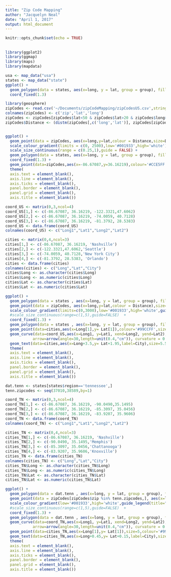 ```yaml
---
title: "Zip Code Mapping"
author: "Jacquelyn Neal"
date: "April 1, 2017"
output: html_document
---
```


```r
knitr::opts_chunk$set(echo = TRUE)
```

## 

```r
library(ggplot2)
library(ggmap)
library(maps)
library(mapdata)
```


```r
usa <- map_data("usa")
states <- map_data("state")
ggplot() + 
  geom_polygon(data = states, aes(x=long, y = lat, group = group), fill = NA, color = "black") + 
  coord_fixed(1.3)
```

```r
library(geosphere)
zipCodes <- read.csv('~/Documents/zipCodeMapping/zipCodesUS.csv',stringsAsFactors = FALSE,header=TRUE)
colnames(zipCodes) <- c('zip','lat','long') 
zipCodes <- zipCodes[zipCodes$lat<50 & zipCodes$lat>20 & zipCodes$long>-130,]
zipCodes$Distance <- (distm(zipCodes[,c('long','lat')], zipCodes[zipCodes$zip==37214,c('long','lat')], fun=distVincentyEllipsoid)/1000)/1.609


ggplot() +
  geom_point(data = zipCodes, aes(x=long,y=lat,colour = Distance,size=Distance)) +
  scale_colour_gradient(limits = c(0, 2500),low='#001933',high='white') +
  scale_size_continuous(range = c(0.25,1),guide = FALSE) +
  geom_polygon(data = states, aes(x=long, y = lat, group = group), fill = NA, color = "black") + 
  coord_fixed(1.3) +
  geom_point(data=zipCodes,aes(x=-86.67087,y=36.16219),colour='#CCE5FF',size=2,shape=9) +
  theme(
  axis.text = element_blank(),
  axis.line = element_blank(),
  axis.ticks = element_blank(),
  panel.border = element_blank(),
  panel.grid = element_blank(),
  axis.title = element_blank())
```


```r
coord_US <- matrix(0,3,ncol=4)
coord_US[1,] <- c(-86.67087, 36.16219, -122.3321,47.6062)
coord_US[2,] <- c(-86.67087, 36.16219, -74.0059, 40.7128)
coord_US[3,] <- c(-86.67087, 36.16219, -81.3792, 28.5383)
coord_US <- data.frame(coord_US)
colnames(coord_US) <- c("Long1","Lat1","Long2","Lat2")

cities <- matrix(0,4,ncol=3)
cities[1,] <- c(-86.67087, 36.16219, 'Nashville')
cities[2,] <- c(-122.3321,47.6062,'Seattle')
cities[3,] <- c(-74.0059, 40.7128,'New York City')
cities[4,] <- c(-81.3792, 28.5383, 'Orlando')
cities <- data.frame(cities)
colnames(cities) <- c("Long","Lat","City")
cities$Long <- as.character(cities$Long)
cities$Long <- as.numeric(cities$Long)
cities$Lat <- as.character(cities$Lat)
cities$Lat <- as.numeric(cities$Lat)

ggplot() +
  geom_polygon(data = states , aes(x=long, y = lat, group = group), fill = NA, color = "black") +
  geom_point(data = zipCodes, aes(x=long,y=lat,colour = Distance),size=1) +
  scale_colour_gradient(limits=c(0,3000),low='#001933',high='white',guide_legend(title="Distance (mi)")) + 
  #scale_size_continuous(range=c(1,5),guide=FALSE)  + 
  coord_fixed(1.3) +
  geom_polygon(data = states , aes(x=long, y = lat, group = group), fill = NA, color = "black") +
  geom_point(data=cities,aes(x=Long[1],y= Lat[1]),colour='#99CCFF',size=4,shape=9) +
  geom_curve(data=coord_US,aes(x=Long1, y=Lat1, xend=Long2, yend=Lat2),colour='#FF0074',
            arrow=arrow(angle=30,length=unit(0.4,"cm")), curvature = 0.3,size=1) +
  geom_text(data=cities,aes(x=Long+3.5,y= Lat+1.95,label=City),size=5.5,colour=c('gold'), fontface=2)+ #,'#D4AF37','#D4AF37','#D4AF37'),fontface=2) +
  theme(
  axis.text = element_blank(),
  axis.line = element_blank(),
  axis.ticks = element_blank(),
  panel.border = element_blank(),
  panel.grid = element_blank(),
  axis.title = element_blank())
```

```r
dat.tenn <- states[states$region=='tennessee',]
tenn.zipcodes <- seq(37010,38589,by=1)

coord_TN <- matrix(0,3,ncol=4)
coord_TN[1,] <- c(-86.67087, 36.16219, -90.0490,35.1495)
coord_TN[2,] <- c(-86.67087, 36.16219, -85.3097, 35.0456)
coord_TN[3,] <- c(-86.67087, 36.16219, -83.9207, 35.9606)
coord_TN <- data.frame(coord_TN)
colnames(coord_TN) <- c("Long1","Lat1","Long2","Lat2")

cities_TN <- matrix(0,4,ncol=3)
cities_TN[1,] <- c(-86.67087, 36.16219, 'Nashville')
cities_TN[2,] <- c(-90.0490, 35.1495,'Memphis')
cities_TN[3,] <- c(-85.3097, 35.0456,'Chattanooga')
cities_TN[4,] <- c(-83.9207, 35.9606,'Knoxville')
cities_TN <- data.frame(cities_TN)
colnames(cities_TN) <- c("Long","Lat","City")
cities_TN$Long <- as.character(cities_TN$Long)
cities_TN$Long <- as.numeric(cities_TN$Long)
cities_TN$Lat <- as.character(cities_TN$Lat)
cities_TN$Lat <- as.numeric(cities_TN$Lat)

ggplot() +
  geom_polygon(data = dat.tenn , aes(x=long, y = lat, group = group), fill = NA, color = "black") +
  geom_point(data = zipCodes[zipCodes$zip %in% tenn.zipcodes,], aes(x=long,y=lat,colour = Distance),size=5) +
  scale_colour_gradient(low='#001933',high='white',guide_legend(title="Distance (mi)")) + 
  #scale_size_continuous(range=c(1,5),guide=FALSE)  + 
  coord_fixed(1.3) +
  geom_polygon(data = dat.tenn , aes(x=long, y = lat, group = group), fill = NA, color = "black") +
  geom_curve(data=coord_TN,aes(x=Long1, y=Lat1, xend=Long2, yend=Lat2),colour='#FFB266',
            arrow=arrow(angle=30,length=unit(0.4,"cm")), curvature = 0.3,size=1) +
  geom_point(data=cities_TN,aes(x=Long[1],y= Lat[1]),size=5,colour='#99CCFF',shape=9) +
  geom_text(data=cities_TN,aes(x=Long+0.45,y= Lat+0.15,label=City),size=5.5,colour='gold',fontface=2) +
  theme(
  axis.text = element_blank(),
  axis.line = element_blank(),
  axis.ticks = element_blank(),
  panel.border = element_blank(),
  panel.grid = element_blank(),
  axis.title = element_blank())
```

